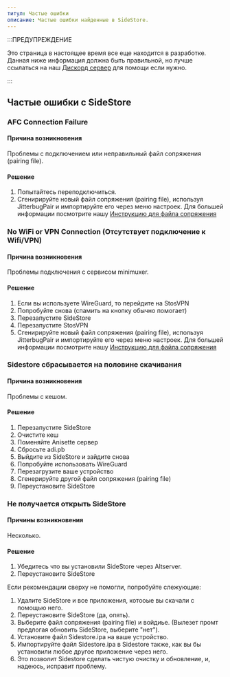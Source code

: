 ```yaml
---
титул: Частые ошибки
описание: Частые ошибки найденные в SideStore.
---
```


:::ПРЕДУПРЕЖДЕНИЕ

Это страница в настоящее время все еще находится в разработке. Данная ниже информация должна быть правильной, но лучше  ссылаться на наш [Дискорд сервер](https://discord.com/invite/sidestore) для помощи если нужно.

:::

## Частые ошибки с SideStore

### AFC Connection Failure
#### Причина возникновения
Проблемы с подключением или неправильный файл сопряжения (pairing file).
#### Решение
1. Попытайтесь переподключиться.
2. Сгенирируйте новый файл сопряжения (pairing file), используя JitterbugPair и импортируйте его через меню настроек. Для большей информации посмотрите нашу [Инструкцию для файла сопряжения](/docs/installation/pairing-file)

### No WiFi or VPN Connection (Отсутствует подключение к Wifi/VPN)
#### Причина возникновения
Проблемы подключения с сервисом minimuxer.
#### Решение
1. Если вы используете WireGuard, то перейдите на StosVPN
2. Попробуйте снова (спамить на кнопку обычно помогает)
3. Перезапустите SideStore
4. Перезапустите StosVPN
5. Сгенирируйте новый файл сопряжения (pairing file), используя JitterbugPair и импортируйте его через меню настроек. Для большей информации посмотрите нашу [Инструкцию для файла сопряжения](/docs/installation/pairing-file)

### Sidestore сбрасывается на половине скачивания
#### Причина возникновения
Проблемы с кешом.
#### Решение
1. Перезапустите SideStore
2. Очистите кеш
3. Поменяйте Anisette сервер
4. Сбросьте adi.pb
5. Выйдите из SideStore и зайдите снова
6. Попробуйте использовать WireGuard
7. Перезагрузите ваше устройство
8. Сгенерируйте другой файл сопряжения (pairing file)
9. Переустановите SideStore

### Не получается открыть SideStore
#### Причины возникновения
Несколько.
#### Решение
1. Убедитесь что вы установили SideStore через Altserver.
2. Переустановите SideStore

Если рекомендации сверху не помогли, попробуйте слежующие:

1. Удалите SideStore и все приложения, котооые вы скачали с помощью него.
2. Переустановите SideStore (да, опять).
3. Выберите файл сопряжения (pairing file) и войдиье. (Вылезет промт предлогая обновить SideStore, выберите "нет").
4. Установите файл Sidestore.ipa на ваше устройство.
5. Импортируйте файл Sidestore.ipa в Sidestore также, как вы бы установили любое другое приложение через него.
6. Это позволит Sidestore сделать чистую очистку и обновление, и, надеюсь, исправит проблему.
